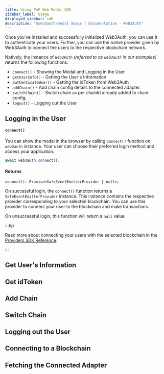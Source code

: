 ```yaml
---
title: Using PnP Web Modal SDK
sidebar_label: Usage
displayed_sidebar: sdk
description: "@web3auth/modal Usage | Documentation - Web3Auth"
---
```



Once you've installed and successfully initialized Web3Auth, you can use it to authenticate your users. Further, you can use the native provider given
by Web3Auth to connect the users to the respective blockchain network.

Natively, the instance of `Web3Auth` _(referred to as `web3auth` in our examples)_ returns the following functions:

- `connect()` - Showing the Modal and Logging in the User
- `getUserInfo()` - Getting the User's Information
- `authenticateUser()` - Getting the idToken from Web3Auth
- `addChain()` - Add chain config details to the connected adapter.
- `switchChain()` - Switch chain as per chainId already added to chain config.
- `logout()` - Logging out the User

## Logging in the User

#### `connect()`

You can show the modal in the browser by calling `connect()` function on `web3auth` instance. Your user can choose their preferred login method and
access your application.

```javascript
await web3auth.connect();
```

#### Returns

```tsx
connect(): Promise<SafeEventEmitterProvider | null>;
```

On successful login, the `connect()` function returns a `SafeEventEmitterProvider` instance. This instance contains the respective provider
corresponding to your selected blockchain. You can use this provider to connect your user to the blockchain and make transactions.

On unsuccessful login, this function will return a `null` value.

:::tip

Read more about connecting your users with the selected blockchain in the [Providers SDK Reference](/sdk/helper-sdks/providers).

:::

## Get User's Information

<GetUserInfo />

## Get idToken

<GetIdTokenInfo />

## Add Chain

<AddChain />

## Switch Chain

<SwitchChain />

## Logging out the User

<LogOut />

## Connecting to a Blockchain

<ConnectBlockchain />

## Fetching the Connected Adapter

<ConnectedAdapterName />
